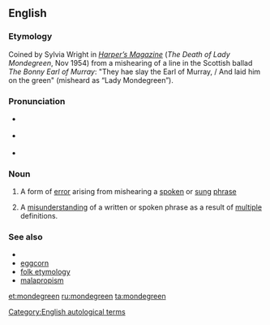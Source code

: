 ==English==
{{was wotd|2006|June|30}}

===Etymology===
Coined by Sylvia Wright in ''[[w:Harper's Magazine|Harper’s Magazine]]'' (''The Death of Lady Mondegreen'', Nov 1954) from a mishearing of a line in the Scottish ballad ''The Bonny Earl of Murray'': "They hae slay the Earl of Murray, / And laid him on the green" (misheard as “Lady Mondegreen”).

===Pronunciation===
* {{a|UK}} {{IPA|/ˈmɒndəɡriːn/}}
* {{a|US}} {{IPA|/ˈmɑndəɡriːn/}}
* {{audio|en-us-mondegreen.ogg|Audio (US)}}

===Noun===
{{examples-right|sense=mishearing|
* “The ants are my friends, blowin’ in the wind.” (“The answer, my friend, is...”) from [[w:Bob Dylan|Bob Dylan's]] “[[w:Blowin'_in_the_Wind|Blowin' In the Wind]].”
* “There's a bathroom on the right” (“There's a bad moon on the rise”) from [[w:Creedence Clearwater Revival|Creedence Clearwater Revival's]] “[[w:Bad_Moon_Rising_(song)|Bad Moon Rising]].”
* “'Scuse me while I kiss this guy” (“'Scuse me while I kiss the sky”) from [[w:Jimi Hendrix|Jimi Hendrix's]] “[[w:Purple_Haze_(song)|Purple Haze]].”
* “Andy walks with me…” (“And He walks with me…”) from the hymn “In The Garden”
* “Our Father, Who art in Heaven, Harold be Thy name…” (“…hallowed be thy name…”) from the [[w:Lord's Prayer|Lord’s Prayer]]}}
{{en-noun}}

# A form of [[error]] arising from mishearing a [[spoken]] or [[sung]] [[phrase]]
# {{rare}} A [[misunderstanding]] of a written or spoken phrase as a result of [[multiple]] definitions.

===See also===
* {{pedia}}
* [[eggcorn]]
* [[folk etymology]]
* [[malapropism]]

[[Category:English autological terms]]

[[et:mondegreen]]
[[ru:mondegreen]]
[[ta:mondegreen]]